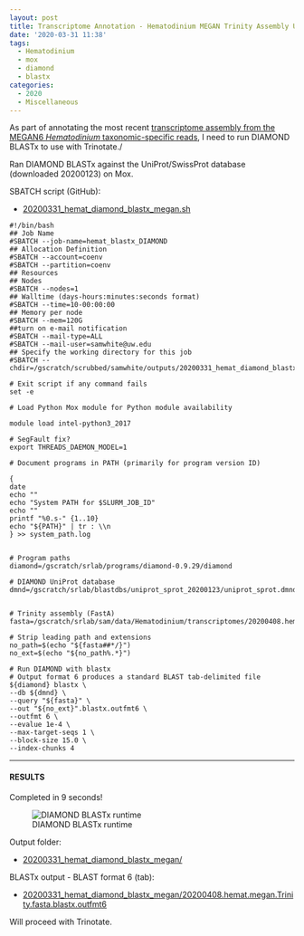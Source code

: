 ```yaml
---
layout: post
title: Transcriptome Annotation - Hematodinium MEGAN Trinity Assembly Using DIAMOND BLASTx on Mox
date: '2020-03-31 11:38'
tags:
  - Hematodinium
  - mox
  - diamond
  - blastx
categories:
  - 2020
  - Miscellaneous
---
```

As part of annotating the most recent [transcriptome assembly from the MEGAN6 _Hematodinium_ taxonomic-specific reads](https://robertslab.github.io/sams-notebook/posts/2020/2020-03-30-Transcriptome-Assembly-Hematodinium-with-MEGAN6-Taxonomy-specific-Reads-with-Trinity-on-Mox.html), I need to run DIAMOND BLASTx to use with Trinotate./

Ran DIAMOND BLASTx against the UniProt/SwissProt database (downloaded 20200123) on Mox.

SBATCH script (GitHub):

- [20200331_hemat_diamond_blastx_megan.sh](https://github.com/RobertsLab/sams-notebook/blob/master/sbatch_scripts/20200331_hemat_diamond_blastx_megan.sh)

```shell
#!/bin/bash
## Job Name
#SBATCH --job-name=hemat_blastx_DIAMOND
## Allocation Definition
#SBATCH --account=coenv
#SBATCH --partition=coenv
## Resources
## Nodes
#SBATCH --nodes=1
## Walltime (days-hours:minutes:seconds format)
#SBATCH --time=10-00:00:00
## Memory per node
#SBATCH --mem=120G
##turn on e-mail notification
#SBATCH --mail-type=ALL
#SBATCH --mail-user=samwhite@uw.edu
## Specify the working directory for this job
#SBATCH --chdir=/gscratch/scrubbed/samwhite/outputs/20200331_hemat_diamond_blastx_megan

# Exit script if any command fails
set -e

# Load Python Mox module for Python module availability

module load intel-python3_2017

# SegFault fix?
export THREADS_DAEMON_MODEL=1

# Document programs in PATH (primarily for program version ID)

{
date
echo ""
echo "System PATH for $SLURM_JOB_ID"
echo ""
printf "%0.s-" {1..10}
echo "${PATH}" | tr : \\n
} >> system_path.log


# Program paths
diamond=/gscratch/srlab/programs/diamond-0.9.29/diamond

# DIAMOND UniProt database
dmnd=/gscratch/srlab/blastdbs/uniprot_sprot_20200123/uniprot_sprot.dmnd


# Trinity assembly (FastA)
fasta=/gscratch/srlab/sam/data/Hematodinium/transcriptomes/20200408.hemat.megan.Trinity.fasta

# Strip leading path and extensions
no_path=$(echo "${fasta##*/}")
no_ext=$(echo "${no_path%.*}")

# Run DIAMOND with blastx
# Output format 6 produces a standard BLAST tab-delimited file
${diamond} blastx \
--db ${dmnd} \
--query "${fasta}" \
--out "${no_ext}".blastx.outfmt6 \
--outfmt 6 \
--evalue 1e-4 \
--max-target-seqs 1 \
--block-size 15.0 \
--index-chunks 4
```

---

#### RESULTS

Completed in 9 seconds!

![DIAMOND BLASTx runtime](https://github.com/RobertsLab/sams-notebook/blob/master/images/screencaps/20200331_hemat_diamond_blastx_megan_runtime.png?raw=true)

Output folder:

- [20200331_hemat_diamond_blastx_megan/](https://gannet.fish.washington.edu/Atumefaciens/20200331_hemat_diamond_blastx_megan/)

BLASTx output - BLAST format 6 (tab):

- [20200331_hemat_diamond_blastx_megan/20200408.hemat.megan.Trinity.fasta.blastx.outfmt6](https://gannet.fish.washington.edu/Atumefaciens/20200331_hemat_diamond_blastx_megan/20200408.hemat.megan.Trinity.fasta.blastx.outfmt6)

Will proceed with Trinotate.
